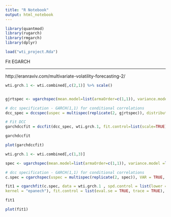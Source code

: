 ```yaml
---
title: "R Notebook"
output: html_notebook
---
```


```r
library(quantmod)
library(rugarch)
library(rmgarch)
library(dplyr)
```

```r
load("wti_project.Rda")
```

Fit EGARCH

---



http://eranraviv.com/multivariate-volatility-forecasting-2/

```r
wti.grch.1 <- wti.combined[,c(2,1)] %>% scale()


gjrtspec <- ugarchspec(mean.model=list(armaOrder=c(1,1)), variance.model =list(model = "gjrGARCH"),distribution="std") 

# dcc specification - GARCH(1,1) for conditional correlations
dcc_spec = dccspec(uspec = multispec(replicate(2, gjrtspec)), distribution = "mvt")

# Fit DCC
garchdccfit = dccfit(dcc_spec, wti.grch.1, fit.control=list(scale=TRUE)) 

garchdccfit
```


```r
plot(garchdccfit)
```

```r
wti.grch.1 <- wti.combined[,c(1,3)]

spec <- ugarchspec(mean.model=list(armaOrder=c(1,1)), variance.model =list(model = "sGARCH"), distribution="std") 

# dcc specification - GARCH(1,1) for conditional correlations
c.spec = cgarchspec(uspec = multispec(replicate(2, spec)), VAR = TRUE, lag = 1, lag.max = 4, lag.criterion = c("AIC", "HQ", "SC", "FPE"), external.regressors = NULL, dccOrder = c(1,1), distribution.model = list(copula = c("mvt"), method = c("ML"), time.varying = FALSE, transformation = "parametric"), start.pars = list(), fixed.pars = list())	

fit1 = cgarchfit(c.spec, data = wti.grch.1 , spd.control = list(lower = 0.1, upper = 0.9, type = "pwm", 
kernel = "epanech"), fit.control = list(eval.se = TRUE, trace = TRUE), solver = "solnp")

fit1
```

```r
plot(fit1)
```



